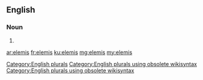 ==English==

===Noun===
{{head|en}}

# {{plural of|elemi}}

[[Category:English plurals]][[Category:English plurals using obsolete wikisyntax]][[Category:English plurals using obsolete wikisyntax]]

[[ar:elemis]]
[[fr:elemis]]
[[ku:elemis]]
[[mg:elemis]]
[[my:elemis]]